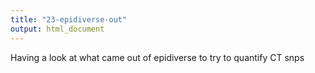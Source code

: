 ```yaml
---
title: "23-epidiverse-out"
output: html_document
---
```



Having a look at what came out of epidiverse to try to quantify CT snps

